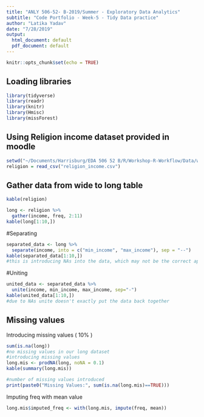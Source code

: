 ```yaml
---
title: "ANLY 506-52- B-2019/Summer - Exploratory Data Analytics"
subtitle: "Code Portfolio - Week-5 - Tidy Data practice"
author: "Latika Yadav"
date: "7/28/2019"
output:
  html_document: default
  pdf_document: default
---
```


```r
knitr::opts_chunk$set(echo = TRUE)
```

## Loading libraries
```r
library(tidyverse)
library(readr)
library(knitr)
library(Hmisc)
library(missForest)
```

## Using Religion income dataset provided in moodle
```r
setwd("~/Documents/Harrisburg/EDA 506 52 B/R/Workshop-R-Workflow/Data/week 5")
religion = read_csv("religion_income.csv")
```

## Gather data from wide to long table
```r
kable(religion)
```

```r
long <- religion %>% 
  gather(income, freq, 2:11)
kable(long[1:10,])
```


#Separating 
```r
separated_data <- long %>% 
  separate(income, into = c("min_income", "max_income"), sep = "--")
kable(separated_data[1:10,])
#this is introducing NAs into the data, which may not be the correct approach
```

#Uniting 
```r
united_data <- separated_data %>% 
  unite(income, min_income, max_income, sep="-")
kable(united_data[1:10,])
#due to NAs unite doesn't exactly put the data back together
```

## Missing values

Introducing missing values ( 10% )
```r
sum(is.na(long)) 
#no missing values in our long dataset
#introducing missing values
long.mis <- prodNA(long, noNA = 0.1)
kable(summary(long.mis))
```
```r
#number of missing values introduced
print(paste0("Missing Values:", sum(is.na(long.mis)==TRUE)))
```

Imputing freq with mean value
```r
long.mis$imputed_freq <- with(long.mis, impute(freq, mean))
```


